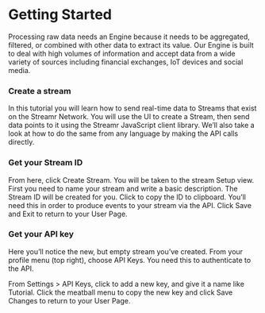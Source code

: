 
# Getting Started
Processing raw data needs an Engine because it needs to be aggregated, filtered, or combined with other data to extract its value. Our Engine is built to deal with high volumes of information and accept data from a wide variety of sources including financial exchanges, IoT devices and social media.

<ScrollableAnchor id="create-a-stream"><div>

### Create a stream
In this tutorial you will learn how to send real-time data to Streams that exist on the Streamr Network. You will use the UI to create a Stream, then send data points to it using the Streamr JavaScript client library. We’ll also take a look at how to do the same from any language by making the API calls directly.
<!-- IMG -->

</div></ScrollableAnchor>

<ScrollableAnchor id="get-your-stream-id"><div>

### Get your Stream ID
From here, click Create Stream. You will be taken to the stream Setup view.  First you need to name your stream and write a basic description. The Stream ID will be created for you. Click to copy the ID to clipboard. You’ll need this in order to produce events to your stream via the API. Click Save and Exit to return to your User Page.

<!-- IMG -->

</div></ScrollableAnchor>

### Get your API key
Here you’ll notice the new, but empty stream you’ve created. From your profile menu (top right), choose API Keys. You need this to authenticate to the API.

<!-- IMG -->

From Settings > API Keys, click to add a new key, and give it a name like Tutorial.  Click the meatball menu to copy the new key and click Save Changes to return to your User Page.

<!-- HINTBOX Component -->

<!-- IMG -->

<!-- Small Bookmark Button component -->
<!-- < Back to Introduction -->
<!-- Streamr Editor > -->
